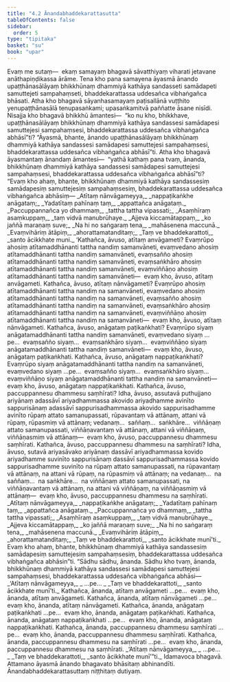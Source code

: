 ```yaml
---
title: "4.2 Ānandabhaddekarattasutta"
tableOfContents: false
sidebar:
  order: 5
type: "tipitaka"
basket: "su"
book: "upar"
---
```



<DynamicBreadcrumb />

<Division number="276" book="upar">

<Paragraph number="782" book="upar">
Evaṃ me sutaṃ—  ekaṃ samayaṃ bhagavā sāvatthiyaṃ viharati jetavane anāthapiṇḍikassa ārāme. Tena kho pana samayena āyasmā ānando upaṭṭhānasālāyaṃ bhikkhūnaṃ dhammiyā kathāya sandasseti samādapeti samuttejeti sampahaṃseti, bhaddekarattassa uddesañca vibhaṅgañca bhāsati.
</Paragraph>

<Paragraph number="783" book="upar">
Atha kho bhagavā sāyanhasamayaṃ paṭisallānā vuṭṭhito yenupaṭṭhānasālā tenupasaṅkami; upasaṅkamitvā paññatte āsane nisīdi. Nisajja kho bhagavā bhikkhū āmantesi—  “ko nu kho, bhikkhave, upaṭṭhānasālāyaṃ bhikkhūnaṃ dhammiyā kathāya sandassesi samādapesi samuttejesi sampahaṃsesi, bhaddekarattassa uddesañca vibhaṅgañca abhāsī”ti? “Āyasmā, bhante, ānando upaṭṭhānasālāyaṃ bhikkhūnaṃ dhammiyā kathāya sandassesi samādapesi samuttejesi sampahaṃsesi, bhaddekarattassa uddesañca vibhaṅgañca abhāsī”ti.
</Paragraph>

<Paragraph number="784" book="upar">
Atha kho bhagavā āyasmantaṃ ānandaṃ āmantesi—  “yathā kathaṃ pana tvaṃ, ānanda, bhikkhūnaṃ dhammiyā kathāya sandassesi samādapesi samuttejesi sampahaṃsesi, bhaddekarattassa uddesañca vibhaṅgañca abhāsī”ti? “Evaṃ kho ahaṃ, bhante, bhikkhūnaṃ dhammiyā kathāya sandassesiṃ samādapesiṃ samuttejesiṃ sampahaṃsesiṃ, bhaddekarattassa uddesañca vibhaṅgañca abhāsiṃ—
</Paragraph>

<Paragraph number="785" type="verses" book="upar">
_Atītaṃ nānvāgameyya,_  
_nappaṭikaṅkhe anāgataṃ;_  
_Yadatītaṃ pahīnaṃ taṃ,_  
_appattañca anāgataṃ._  

</Paragraph>

<Paragraph number="786" type="verses" book="upar">
_Paccuppannañca yo dhammaṃ,_  
_tattha tattha vipassati;_  
_Asaṃhīraṃ asaṃkuppaṃ,_  
_taṃ vidvā manubrūhaye._  

</Paragraph>

<Paragraph number="787" type="verses" book="upar">
_Ajjeva kiccamātappaṃ,_  
_ko jaññā maraṇaṃ suve;_  
_Na hi no saṅgaraṃ tena,_  
_mahāsenena maccunā._  

</Paragraph>

<Paragraph number="788" type="verses" book="upar">
_Evaṃvihāriṃ ātāpiṃ,_  
_ahorattamatanditaṃ;_  
_Taṃ ve bhaddekarattoti,_  
_santo ācikkhate muni._  

</Paragraph>

</Division>
<Division number="277" book="upar">

<Paragraph number="789" book="upar">
‘Kathañca, āvuso, atītaṃ anvāgameti? Evaṃrūpo ahosiṃ atītamaddhānanti tattha nandiṃ samanvāneti, evaṃvedano ahosiṃ atītamaddhānanti tattha nandiṃ samanvāneti, evaṃsañño ahosiṃ atītamaddhānanti tattha nandiṃ samanvāneti, evaṃsaṅkhāro ahosiṃ atītamaddhānanti tattha nandiṃ samanvāneti, evaṃviññāṇo ahosiṃ atītamaddhānanti tattha nandiṃ samanvāneti—  evaṃ kho, āvuso, atītaṃ anvāgameti.
</Paragraph>

<Paragraph number="790" book="upar">
Kathañca, āvuso, atītaṃ nānvāgameti? Evaṃrūpo ahosiṃ atītamaddhānanti tattha nandiṃ na samanvāneti, evaṃvedano ahosiṃ atītamaddhānanti tattha nandiṃ na samanvāneti, evaṃsañño ahosiṃ atītamaddhānanti tattha nandiṃ na samanvāneti, evaṃsaṅkhāro ahosiṃ atītamaddhānanti tattha nandiṃ na samanvāneti, evaṃviññāṇo ahosiṃ atītamaddhānanti tattha nandiṃ na samanvāneti—  evaṃ kho, āvuso, atītaṃ nānvāgameti.
</Paragraph>

<Paragraph number="791" book="upar">
Kathañca, āvuso, anāgataṃ paṭikaṅkhati? Evaṃrūpo siyaṃ anāgatamaddhānanti tattha nandiṃ samanvāneti, evaṃvedano siyaṃ …pe…  evaṃsañño siyaṃ…  evaṃsaṅkhāro siyaṃ…  evaṃviññāṇo siyaṃ anāgatamaddhānanti tattha nandiṃ samanvāneti—  evaṃ kho, āvuso, anāgataṃ paṭikaṅkhati.
</Paragraph>

<Paragraph number="792" book="upar">
Kathañca, āvuso, anāgataṃ nappaṭikaṅkhati? Evaṃrūpo siyaṃ anāgatamaddhānanti tattha nandiṃ na samanvāneti, evaṃvedano siyaṃ …pe…  evaṃsañño siyaṃ…  evaṃsaṅkhāro siyaṃ…  evaṃviññāṇo siyaṃ anāgatamaddhānanti tattha nandiṃ na samanvāneti—  evaṃ kho, āvuso, anāgataṃ nappaṭikaṅkhati.
</Paragraph>

<Paragraph number="793" book="upar">
Kathañca, āvuso, paccuppannesu dhammesu saṃhīrati? Idha, āvuso, assutavā puthujjano ariyānaṃ adassāvī ariyadhammassa akovido ariyadhamme avinīto sappurisānaṃ adassāvī sappurisadhammassa akovido sappurisadhamme avinīto rūpaṃ attato samanupassati, rūpavantaṃ vā attānaṃ, attani vā rūpaṃ, rūpasmiṃ vā attānaṃ; vedanaṃ…  saññaṃ…  saṅkhāre…  viññāṇaṃ attato samanupassati, viññāṇavantaṃ vā attānaṃ, attani vā viññāṇaṃ, viññāṇasmiṃ vā attānaṃ—  evaṃ kho, āvuso, paccuppannesu dhammesu saṃhīrati.
</Paragraph>

<Paragraph number="794" book="upar">
Kathañca, āvuso, paccuppannesu dhammesu na saṃhīrati? Idha, āvuso, sutavā ariyasāvako ariyānaṃ dassāvī ariyadhammassa kovido ariyadhamme suvinīto sappurisānaṃ dassāvī sappurisadhammassa kovido sappurisadhamme suvinīto na rūpaṃ attato samanupassati, na rūpavantaṃ vā attānaṃ, na attani vā rūpaṃ, na rūpasmiṃ vā attānaṃ; na vedanaṃ…  na saññaṃ…  na saṅkhāre…  na viññāṇaṃ attato samanupassati, na viññāṇavantaṃ vā attānaṃ, na attani vā viññāṇaṃ, na viññāṇasmiṃ vā attānaṃ—  evaṃ kho, āvuso, paccuppannesu dhammesu na saṃhīrati.
</Paragraph>

<Paragraph number="795" type="verses" book="upar">
_Atītaṃ nānvāgameyya,_  
_nappaṭikaṅkhe anāgataṃ;_  
_Yadatītaṃ pahīnaṃ taṃ,_  
_appattañca anāgataṃ._  

</Paragraph>

<Paragraph number="796" type="verses" book="upar">
_Paccuppannañca yo dhammaṃ,_  
_tattha tattha vipassati;_  
_Asaṃhīraṃ asaṃkuppaṃ,_  
_taṃ vidvā manubrūhaye._  

</Paragraph>

<Paragraph number="797" type="verses" book="upar">
_Ajjeva kiccamātappaṃ,_  
_ko jaññā maraṇaṃ suve;_  
_Na hi no saṅgaraṃ tena,_  
_mahāsenena maccunā._  

</Paragraph>

<Paragraph number="798" type="verses" book="upar">
_Evaṃvihāriṃ ātāpiṃ,_  
_ahorattamatanditaṃ;_  
_Taṃ ve bhaddekarattoti,_  
_santo ācikkhate munī’ti._  

</Paragraph>

<Paragraph number="799" book="upar">
Evaṃ kho ahaṃ, bhante, bhikkhūnaṃ dhammiyā kathāya sandassesiṃ samādapesiṃ samuttejesiṃ sampahaṃsesiṃ, bhaddekarattassa uddesañca vibhaṅgañca abhāsin”ti.
</Paragraph>

</Division>
<Division number="278" book="upar">

<Paragraph number="800" book="upar">
“Sādhu sādhu, ānanda. Sādhu kho tvaṃ, ānanda, bhikkhūnaṃ dhammiyā kathāya sandassesi samādapesi samuttejesi sampahaṃsesi, bhaddekarattassa uddesañca vibhaṅgañca abhāsi—
</Paragraph>

<Paragraph number="801" type="verses" book="upar">
_‘Atītaṃ nānvāgameyya,_  
_ …pe… _  
_Taṃ ve bhaddekarattoti,_  
_santo ācikkhate munī’ti._  

</Paragraph>

<Paragraph number="802" book="upar">
Kathañca, ānanda, atītaṃ anvāgameti …pe…  evaṃ kho, ānanda, atītaṃ anvāgameti. Kathañca, ānanda, atītaṃ nānvāgameti …pe…  evaṃ kho, ānanda, atītaṃ nānvāgameti. Kathañca, ānanda, anāgataṃ paṭikaṅkhati …pe…  evaṃ kho, ānanda, anāgataṃ paṭikaṅkhati. Kathañca, ānanda, anāgataṃ nappaṭikaṅkhati …pe…  evaṃ kho, ānanda, anāgataṃ nappaṭikaṅkhati. Kathañca, ānanda, paccuppannesu dhammesu saṃhīrati …pe…  evaṃ kho, ānanda, paccuppannesu dhammesu saṃhīrati. Kathañca, ānanda, paccuppannesu dhammesu na saṃhīrati …pe…  evaṃ kho, ānanda, paccuppannesu dhammesu na saṃhīrati.
</Paragraph>

<Paragraph number="803" type="verses" book="upar">
_‘Atītaṃ nānvāgameyya,_  
_ …pe… _  
_Taṃ ve bhaddekarattoti,_  
_santo ācikkhate munī’”ti._  

</Paragraph>

<Paragraph number="804" book="upar">
Idamavoca bhagavā. Attamano āyasmā ānando bhagavato bhāsitaṃ abhinandīti.

</Paragraph>
</Division>

<Paragraph number="805" type="center" book="upar">
Ānandabhaddekarattasuttaṃ niṭṭhitaṃ dutiyaṃ.
</Paragraph>